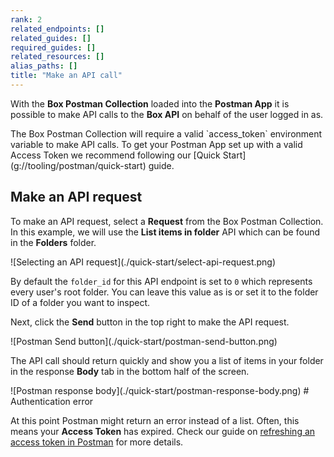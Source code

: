 ```yaml
---
rank: 2
related_endpoints: []
related_guides: []
required_guides: []
related_resources: []
alias_paths: []
title: "Make an API call"
---
```

With the **Box Postman Collection** loaded into the **Postman App** it is
possible to make API calls to the **Box API** on behalf of the user logged
in as.

<Message warning>
  The Box Postman Collection will require a valid `access_token` environment
  variable to make API calls. To get your Postman App set up with a valid Access
  Token we recommend following our [Quick
  Start](g://tooling/postman/quick-start) guide.
</Message>

## Make an API request

To make an API request, select a **Request** from the Box Postman Collection. In
this example, we will use the **List items in folder** API which can be found
in the **Folders** folder.

<ImageFrame border center shadow>
  ![Selecting an API request](./quick-start/select-api-request.png)
</ImageFrame>

By default the `folder_id` for this API endpoint is set to `0` which represents
every user's root folder. You can leave this value as is or set it to the folder
ID of a folder you want to inspect.

Next, click the **Send** button in the top right to make the API request.

<ImageFrame border center shadow>
  ![Postman Send button](./quick-start/postman-send-button.png)
</ImageFrame>

The API call should return quickly and show you a list of items
in your folder in the response **Body** tab in the bottom half of the screen.

<ImageFrame border center shadow>
  ![Postman response body](./quick-start/postman-response-body.png)
</ImageFrame>

<Message warning>
  # Authentication error

  At this point Postman might return an error instead of a list. Often,
  this means your **Access Token** has expired. Check our guide on [refreshing
  an access token in Postman](g://tooling/postman/refresh) for more details.
</Message>
